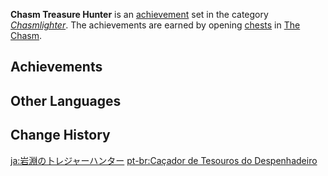 {{Achievement Set Infobox
|title        = 
|primogems    = {{Achievement/Primogems|Chasm Treasure Hunter}}
|total        = {{Achievement/Total|Chasm Treasure Hunter}}
|category     = Chasmlighter
}}
'''Chasm Treasure Hunter''' is an [[achievement]] set in the category ''[[Chasmlighter]]''. The achievements are earned by opening [[chests]] in [[The Chasm]].

==Achievements==
{{Achievements by Category Table|Chasm Treasure Hunter}}
<!--
==Notes==

==Trivia==
-->
==Other Languages==
{{Other Languages
|en      = Chasm Treasure Hunter
|zhs     = 岩渊的寻宝者
|zhs_rm  = Yányuān de Xúnbǎo Zhě
|zht     = 岩淵的尋寶者
|zht_rm  = Yányuān de Xúnbǎo Zhě
|zh_tl   = 
|ja      = 岩淵のトレジャーハンター
|ja_rm   = Gan'en no Torejaa Hantaa
|ja_tl   = 
|ko      = 암연의 트레저헌터
|ko_rm   = Am'yeon-ui Teurejeoheonteo
|ko_tl   = Chasm's Treasure Hunter
|es      = {{MC|m=Cazador|f=Cazadora}} de tesoros insondables
|es_tl   = Hunter {{MC|mf = 1}} of Unfathomable Treasures
|fr      = Chasse aux trésors sur les terres souterraines
|fr_tl   = Treasure Hunting on the Underground Lands
|ru      = В поисках сокровищ Разлома
|ru_tl   = In Search of The Fault's Treasures
|th      = นักล่าสมบัติแห่ง Chasm
|th_rm   = Nak La Sombat haeng Chasm
|th_tl   = 
|vi      = Kẻ Tầm Bảo Vực Sâu
|vi_tl   = 
|de      = Kluft-Schatzsucher
|de_tl   = Chasm Treasure Seeker
|id      = Pemburu Harta Pertambangan
|id_tl   = Mine Treasure Hunter
|pt      = Caçador de Tesouros do Despenhadeiro
|pt_tl   = 
|tr      = Kanyon'un Hazine Avcısı
|tr_tl   = 
|it      = Caccia al tesoro nella Voragine
|it_tl   = 
}}

==Change History==
{{Change History|2.6}}
<!--
==References==
{{Reflist}}
-->

[[ja:岩淵の卜レジャーハンター]]
[[pt-br:Caçador de Tesouros do Despenhadeiro]]